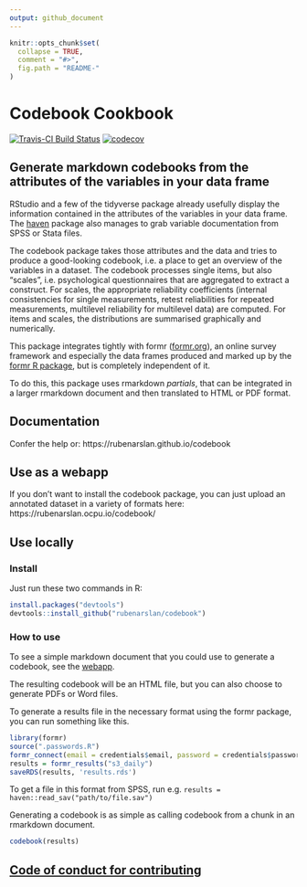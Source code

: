 ```yaml
---
output: github_document
---
```


<!-- README.md is generated from README.Rmd. Please edit that file -->

```r
knitr::opts_chunk$set(
  collapse = TRUE,
  comment = "#>",
  fig.path = "README-"
)
```

# Codebook Cookbook
[![Travis-CI Build Status](https://travis-ci.org/rubenarslan/codebook.svg?branch=master)](https://travis-ci.org/rubenarslan/codebook) [![codecov](https://codecov.io/gh/rubenarslan/codebook/branch/master/graph/badge.svg)](https://codecov.io/gh/rubenarslan/codebook)

## Generate markdown codebooks from the attributes of the variables in your data frame

RStudio and a few of the tidyverse package already usefully display the information contained in the attributes of the variables in your data frame. The [haven](https://github.com/hadley/haven) package also manages to grab variable documentation from SPSS or Stata files.

The codebook package takes those attributes and the data and tries to produce a good-looking codebook, i.e. a place to get an overview of the variables in a dataset. The codebook processes single items, but also "scales", i.e. psychological questionnaires that are aggregated to extract a construct. For scales, the appropriate reliability coefficients (internal consistencies for single measurements, retest reliabilities for repeated measurements, multilevel reliability for multilevel data) are computed.
For items and scales, the distributions are summarised graphically and numerically.

This package integrates tightly with formr ([formr.org](https://formr.org)), an online survey framework and especially the data frames produced and marked up by the [formr R package](https://github.com/rubenarslan/formr), but is completely independent of it.

To do this, this package uses rmarkdown _partials_, that can be integrated in a larger rmarkdown document and then translated to HTML or PDF format.

## Documentation
Confer the help or: https://rubenarslan.github.io/codebook

## Use as a webapp

If you don't want to install the codebook package, you can just upload an annotated dataset
in a variety of formats here: https://rubenarslan.ocpu.io/codebook/

## Use locally
### Install

Just run these two commands in R:

```r
install.packages("devtools")
devtools::install_github("rubenarslan/codebook")
```

### How to use
To see a simple markdown document that you could use to generate a codebook, see the [webapp](https://rubenarslan.ocpu.io/codebook/).

The resulting codebook will be an HTML file, but you can also choose to generate PDFs or Word files.

To generate a results file in the necessary format using the formr package, you can run something like this.

```r
library(formr)
source(".passwords.R")
formr_connect(email = credentials$email, password = credentials$password)
results = formr_results("s3_daily")
saveRDS(results, 'results.rds')
```

To get a file in this format from SPSS, run e.g. `results = haven::read_sav("path/to/file.sav")`

Generating a codebook is as simple as calling codebook from a chunk in an
rmarkdown document.

```r
codebook(results)
```

## [Code of conduct for contributing](CONDUCT.md)

